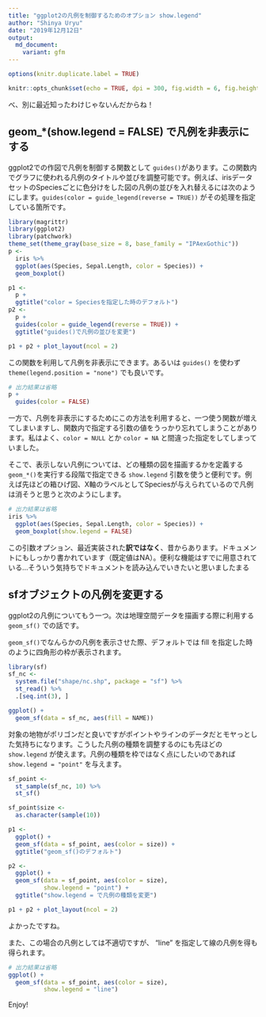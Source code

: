 ```yaml
---
title: "ggplot2の凡例を制御するためのオプション show.legend"
author: "Shinya Uryu"
date: "2019年12月12日"
output: 
  md_document:
    variant: gfm
---
```

```r
options(knitr.duplicate.label = TRUE)
```

```r
knitr::opts_chunk$set(echo = TRUE, dpi = 300, fig.width = 6, fig.height = 5)
```

べ、別に最近知ったわけじゃないんだからね！

## geom_*(show.legend = FALSE) で凡例を非表示にする

ggplot2での作図で凡例を制御する関数として `guides()`があります。この関数内でグラフに使われる凡例のタイトルや並びを調整可能です。例えば、irisデータセットのSpeciesごとに色分けをした図の凡例の並びを入れ替えるには次のようにします。`guides(color = guide_legend(reverse = TRUE))` がその処理を指定している箇所です。

```r
library(magrittr)
library(ggplot2)
library(patchwork)
theme_set(theme_gray(base_size = 8, base_family = "IPAexGothic"))
p <-
  iris %>% 
  ggplot(aes(Species, Sepal.Length, color = Species)) +
  geom_boxplot()

p1 <- 
  p +
  ggtitle("color = Speciesを指定した時のデフォルト")
p2 <- 
  p +
  guides(color = guide_legend(reverse = TRUE)) +
  ggtitle("guides()で凡例の並びを変更")
```

```r
p1 + p2 + plot_layout(ncol = 2)
```

この関数を利用して凡例を非表示にできます。あるいは `guides()` を使わず `theme(legend.position = "none")` でも良いです。

```r
# 出力結果は省略
p +
  guides(color = FALSE)
```

一方で、凡例を非表示にするためにこの方法を利用すると、一つ使う関数が増えてしまいますし、関数内で指定する引数の値をうっかり忘れてしまうことがあります。私はよく、`color = NULL` とか `color = NA` と間違った指定をしてしまっていました。

そこで、表示しない凡例については、どの種類の図を描画するかを定義する `geom_*()`を実行する段階で指定できる `show.legend` 引数を使うと便利です。例えば先ほどの箱ひげ図、X軸のラベルとしてSpeciesが与えられているので凡例は消そうと思うと次のようにします。

```r
# 出力結果は省略
iris %>% 
  ggplot(aes(Species, Sepal.Length, color = Species)) +
  geom_boxplot(show.legend = FALSE)
```

この引数オプション、最近実装された**訳ではなく**、昔からあります。ドキュメントにもしっかり書かれています（既定値はNA）。便利な機能はすでに用意されている...そういう気持ちでドキュメントを読み込んでいきたいと思いましたまる

## sfオブジェクトの凡例を変更する

ggplot2の凡例についてもう一つ。次は地理空間データを描画する際に利用する `geom_sf()` での話です。

`geom_sf()`でなんらかの凡例を表示させた際、デフォルトでは fill を指定した時のように四角形の枠が表示されます。

```r
library(sf)
sf_nc <- 
  system.file("shape/nc.shp", package = "sf") %>% 
  st_read() %>% 
  .[seq.int(3), ]

ggplot() + 
  geom_sf(data = sf_nc, aes(fill = NAME))
```

対象の地物がポリゴンだと良いですがポイントやラインのデータだとモヤっとした気持ちになります。こうした凡例の種類を調整するのにも先ほどの `show.legend` が使えます。凡例の種類を枠ではなく点にしたいのであれば `show.legend = "point"` を与えます。

```r
sf_point <- 
  st_sample(sf_nc, 10) %>% 
  st_sf()

sf_point$size <- 
  as.character(sample(10))

p1 <- 
  ggplot() +
  geom_sf(data = sf_point, aes(color = size)) +
  ggtitle("geom_sf()のデフォルト")

p2 <- 
  ggplot() +
  geom_sf(data = sf_point, aes(color = size), 
          show.legend = "point") +
  ggtitle("show.legend = で凡例の種類を変更")

p1 + p2 + plot_layout(ncol = 2)
```

よかったですね。

また、この場合の凡例としては不適切ですが、 "line" を指定して線の凡例を得も得られます。

```r
# 出力結果は省略
ggplot() +
  geom_sf(data = sf_point, aes(color = size), 
          show.legend = "line")
```

Enjoy!
